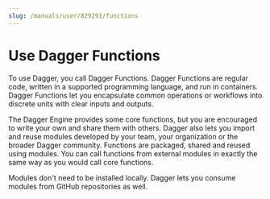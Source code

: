 ```yaml
---
slug: /manuals/user/829291/functions
---
```


# Use Dagger Functions

To use Dagger, you call Dagger Functions. Dagger Functions are regular code, written in a supported programming language, and run in containers. Dagger Functions let you encapsulate common operations or workflows into discrete units with clear inputs and outputs.

The Dagger Engine provides some core functions, but you are encouraged to write your own and share them with others. Dagger also lets you import and reuse modules developed by your team, your organization or the broader Dagger community. Functions are packaged, shared and reused using modules. You can call functions from external modules in exactly the same way as you would call core functions.

Modules don't need to be installed locally. Dagger lets you consume modules from GitHub repositories as well.
